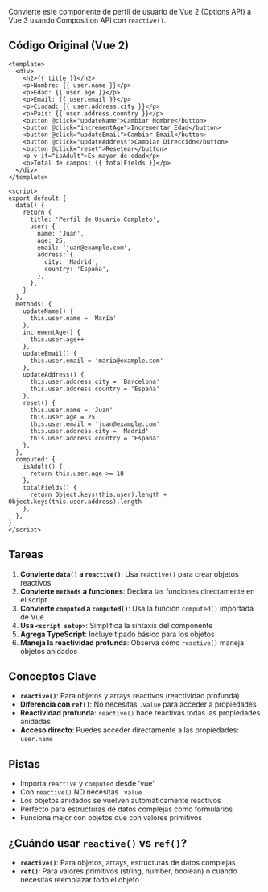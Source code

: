 Convierte este componente de perfil de usuario de Vue 2 (Options API) a Vue 3 usando Composition API con `reactive()`.

## Código Original (Vue 2)

```vue
<template>
  <div>
    <h2>{{ title }}</h2>
    <p>Nombre: {{ user.name }}</p>
    <p>Edad: {{ user.age }}</p>
    <p>Email: {{ user.email }}</p>
    <p>Ciudad: {{ user.address.city }}</p>
    <p>País: {{ user.address.country }}</p>
    <button @click="updateName">Cambiar Nombre</button>
    <button @click="incrementAge">Incrementar Edad</button>
    <button @click="updateEmail">Cambiar Email</button>
    <button @click="updateAddress">Cambiar Dirección</button>
    <button @click="reset">Resetear</button>
    <p v-if="isAdult">Es mayor de edad</p>
    <p>Total de campos: {{ totalFields }}</p>
  </div>
</template>

<script>
export default {
  data() {
    return {
      title: 'Perfil de Usuario Completo',
      user: {
        name: 'Juan',
        age: 25,
        email: 'juan@example.com',
        address: {
          city: 'Madrid',
          country: 'España',
        },
      },
    }
  },
  methods: {
    updateName() {
      this.user.name = 'María'
    },
    incrementAge() {
      this.user.age++
    },
    updateEmail() {
      this.user.email = 'maria@example.com'
    },
    updateAddress() {
      this.user.address.city = 'Barcelona'
      this.user.address.country = 'España'
    },
    reset() {
      this.user.name = 'Juan'
      this.user.age = 25
      this.user.email = 'juan@example.com'
      this.user.address.city = 'Madrid'
      this.user.address.country = 'España'
    },
  },
  computed: {
    isAdult() {
      return this.user.age >= 18
    },
    totalFields() {
      return Object.keys(this.user).length + Object.keys(this.user.address).length
    },
  },
}
</script>
```

## Tareas

1. **Convierte `data()` a `reactive()`**: Usa `reactive()` para crear objetos reactivos
2. **Convierte `methods` a funciones**: Declara las funciones directamente en el script
3. **Convierte `computed` a `computed()`**: Usa la función `computed()` importada de Vue
4. **Usa `<script setup>`**: Simplifica la sintaxis del componente
5. **Agrega TypeScript**: Incluye tipado básico para los objetos
6. **Maneja la reactividad profunda**: Observa cómo `reactive()` maneja objetos anidados

## Conceptos Clave

- **`reactive()`**: Para objetos y arrays reactivos (reactividad profunda)
- **Diferencia con `ref()`**: No necesitas `.value` para acceder a propiedades
- **Reactividad profunda**: `reactive()` hace reactivas todas las propiedades anidadas
- **Acceso directo**: Puedes acceder directamente a las propiedades: `user.name`

## Pistas

- Importa `reactive` y `computed` desde 'vue'
- Con `reactive()` NO necesitas `.value`
- Los objetos anidados se vuelven automáticamente reactivos
- Perfecto para estructuras de datos complejas como formularios
- Funciona mejor con objetos que con valores primitivos

## ¿Cuándo usar `reactive()` vs `ref()`?

- **`reactive()`**: Para objetos, arrays, estructuras de datos complejas
- **`ref()`**: Para valores primitivos (string, number, boolean) o cuando necesitas reemplazar todo el objeto
